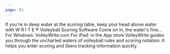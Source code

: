 ```yaml
---
page: 91
---
```


If you're in deep water at the scoring table, keep your head above water with W R I T E ® Volleyball Scoring Software Come on in, the water's fine… For Windows: VolleyWrite.com For iPad: in the App store VolleyWrite guides you through the uncharted waters of volleyball rules and scoring notation. It helps you enter scoring and libero tracking information quickly.